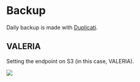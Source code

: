 # Backup

Daily backup is made with [Duplicati](https://www.duplicati.com/).

## VALERIA

Setting the endpoint on S3 (in this case, VALERIA).

![](images/duplicati_valeria.png)

